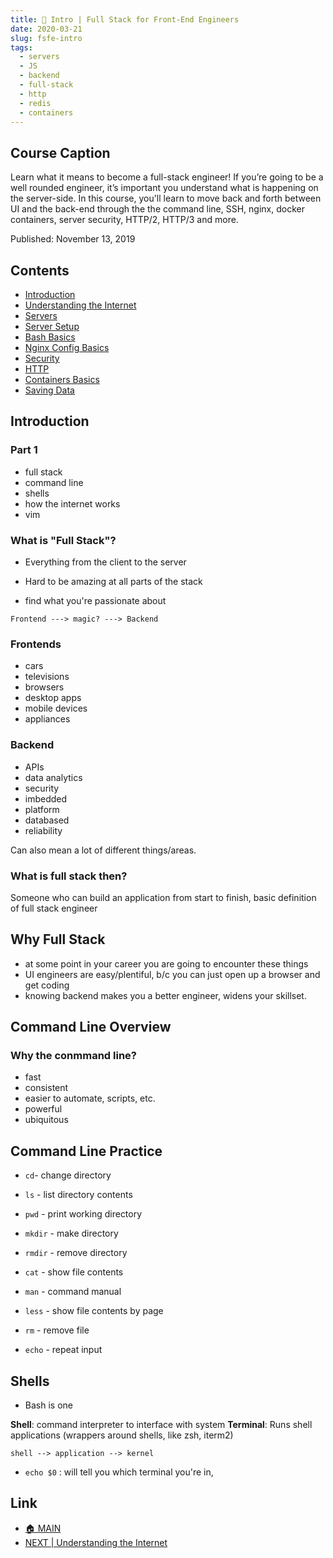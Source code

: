 ```yaml
---
title: 📑 Intro | Full Stack for Front-End Engineers
date: 2020-03-21
slug: fsfe-intro
tags:
  - servers
  - JS
  - backend
  - full-stack
  - http
  - redis
  - containers
---
```


## Course Caption 
Learn what it means to become a full-stack engineer! If you’re going to be a well rounded engineer, it’s important you understand what is happening on the server-side. In this course, you'll learn to move back and forth between UI and the back-end through the the command line, SSH, nginx, docker containers, server security, HTTP/2, HTTP/3 and more.

Published: November 13, 2019

## Contents
- [Introduction]()
- [Understanding the Internet](/fsfe-understanding-the-internet)
- [Servers](/fsfe-servers)
- [Server Setup](/fsfe-server-setup)
- [Bash Basics]()
- [Nginx Config Basics]()
- [Security]()
- [HTTP]()
- [Containers Basics]()
- [Saving Data]()

## Introduction 

### Part 1
- full stack
- command line
- shells
- how the internet works
- vim 

### What is "Full Stack"?
- Everything from the client to the server 

- Hard to be amazing at all parts of the stack
- find what you're passionate about

```
Frontend ---> magic? ---> Backend
```

### Frontends
- cars 
- televisions 
- browsers
- desktop apps 
- mobile devices 
- appliances 

### Backend 
- APIs 
- data analytics
- security
- imbedded
- platform 
- databased 
- reliability 

Can also mean a lot of different things/areas.

### What is full stack then? 
Someone who can build an application from start to finish, basic definition of full stack engineer

## Why Full Stack
- at some point in your career you are going to encounter these things
- UI engineers are easy/plentiful, b/c you can just open up a browser and get coding
- knowing backend makes you a better engineer, widens your skillset. 

## Command Line Overview
### Why the conmmand line?
- fast 
- consistent 
- easier to automate, scripts, etc.
- powerful
- ubiquitous

## Command Line Practice
- `cd`- change directory
- `ls` - list directory contents
- `pwd` - print working directory
- `mkdir` - make directory
- `rmdir` - remove directory

- `cat` - show file contents 
- `man` - command manual
- `less` - show file contents by page 
- `rm` - remove file 
- `echo` - repeat input 

## Shells
- Bash is one 

**Shell**: command interpreter to interface with system
**Terminal**: Runs shell applications (wrappers around shells, like zsh, iterm2)
```
shell --> application --> kernel 
```
- `echo $0` : will tell you which terminal you're in,  

## Link
- [🏠 MAIN](/fsfe-intro)
- [NEXT | Understanding the Internet](/fsfe-understanding-the-internet)